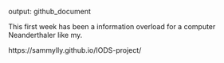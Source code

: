 output: github_document

This first week has been a information overload for a computer Neanderthaler like my.

https://sammylly.github.io/IODS-project/

